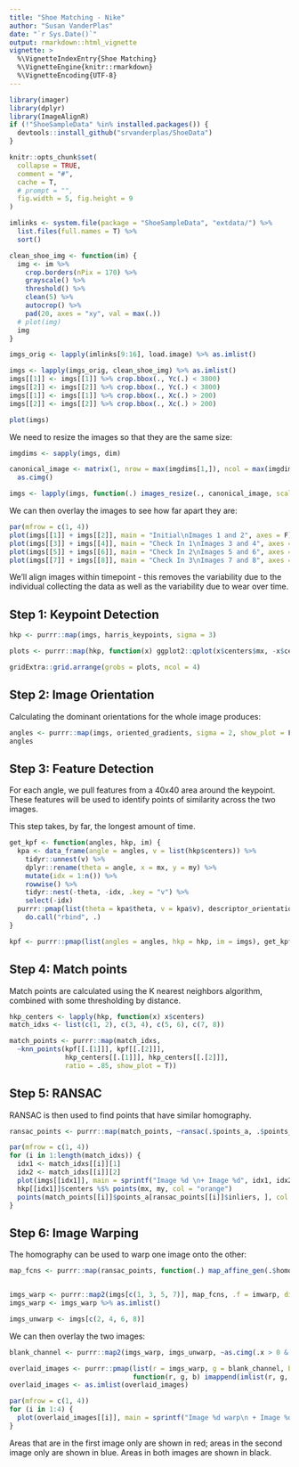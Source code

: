 ```yaml
---
title: "Shoe Matching - Nike"
author: "Susan VanderPlas"
date: "`r Sys.Date()`"
output: rmarkdown::html_vignette
vignette: >
  %\VignetteIndexEntry{Shoe Matching}
  %\VignetteEngine{knitr::rmarkdown}
  %\VignetteEncoding{UTF-8}
---
```


```r
library(imager)
library(dplyr)
library(ImageAlignR)
if (!"ShoeSampleData" %in% installed.packages()) {
  devtools::install_github("srvanderplas/ShoeData")
}

knitr::opts_chunk$set(
  collapse = TRUE,
  comment = "#",
  cache = T,
  # prompt = "",
  fig.width = 5, fig.height = 9
)
```

```r
imlinks <- system.file(package = "ShoeSampleData", "extdata/") %>%
  list.files(full.names = T) %>%
  sort()

clean_shoe_img <- function(im) {
  img <- im %>%
    crop.borders(nPix = 170) %>%
    grayscale() %>%
    threshold() %>%
    clean(5) %>%
    autocrop() %>%
    pad(20, axes = "xy", val = max(.))
  # plot(img)
  img
}

imgs_orig <- lapply(imlinks[9:16], load.image) %>% as.imlist()

imgs <- lapply(imgs_orig, clean_shoe_img) %>% as.imlist()
imgs[[1]] <- imgs[[1]] %>% crop.bbox(., Yc(.) < 3800)
imgs[[2]] <- imgs[[2]] %>% crop.bbox(., Yc(.) < 3800)
imgs[[1]] <- imgs[[1]] %>% crop.bbox(., Xc(.) > 200)
imgs[[2]] <- imgs[[2]] %>% crop.bbox(., Xc(.) > 200)
```

```r
plot(imgs)
```

We need to resize the images so that they are the same size:
```r
imgdims <- sapply(imgs, dim)

canonical_image <- matrix(1, nrow = max(imgdims[1,]), ncol = max(imgdims[2,])) %>%
  as.cimg()

imgs <- lapply(imgs, function(.) images_resize(., canonical_image, scale = F)[[1]]) %>% as.imlist()
```

We can then overlay the images to see how far apart they are:
```r
par(mfrow = c(1, 4))
plot(imgs[[1]] + imgs[[2]], main = "Initial\nImages 1 and 2", axes = F)
plot(imgs[[3]] + imgs[[4]], main = "Check In 1\nImages 3 and 4", axes = F)
plot(imgs[[5]] + imgs[[6]], main = "Check In 2\nImages 5 and 6", axes = F)
plot(imgs[[7]] + imgs[[8]], main = "Check In 3\nImages 7 and 8", axes = F)
```

We'll align images within timepoint - this removes the variability due to the individual collecting the data as well as the variability due to wear over time.

## Step 1: Keypoint Detection


```r
hkp <- purrr::map(imgs, harris_keypoints, sigma = 3)

plots <- purrr::map(hkp, function(x) ggplot2::qplot(x$centers$mx, -x$centers$my, colour = I("red")))

gridExtra::grid.arrange(grobs = plots, ncol = 4)
```

## Step 2: Image Orientation

Calculating the dominant orientations for the whole image produces:
```r
angles <- purrr::map(imgs, oriented_gradients, sigma = 2, show_plot = F)
angles
```

## Step 3: Feature Detection

For each angle, we pull features from a 40x40 area around the keypoint. These features will be used to identify points of similarity across the two images.

This step takes, by far, the longest amount of time.
```r
get_kpf <- function(angles, hkp, im) {
  kpa <- data_frame(angle = angles, v = list(hkp$centers)) %>%
    tidyr::unnest(v) %>%
    dplyr::rename(theta = angle, x = mx, y = my) %>%
    mutate(idx = 1:n()) %>%
    rowwise() %>%
    tidyr::nest(-theta, -idx, .key = "v") %>%
    select(-idx)
  purrr::pmap(list(theta = kpa$theta, v = kpa$v), descriptor_orientation, im = im) %>%
    do.call("rbind", .)
}

kpf <- purrr::pmap(list(angles = angles, hkp = hkp, im = imgs), get_kpf)
```

## Step 4: Match points

Match points are calculated using the K nearest neighbors algorithm, combined with some thresholding by distance.
```r

hkp_centers <- lapply(hkp, function(x) x$centers)
match_idxs <- list(c(1, 2), c(3, 4), c(5, 6), c(7, 8))

match_points <- purrr::map(match_idxs,
  ~knn_points(kpf[[.[1]]], kpf[[.[2]]],
              hkp_centers[[.[1]]], hkp_centers[[.[2]]],
              ratio = .85, show_plot = T))

```

## Step 5: RANSAC

RANSAC is then used to find points that have similar homography. 

```r
ransac_points <- purrr::map(match_points, ~ransac(.$points_a, .$points_b, N = 5000))
```

```r
par(mfrow = c(1, 4))
for (i in 1:length(match_idxs)) {
  idx1 <- match_idxs[[i]][1]
  idx2 <- match_idxs[[i]][2]
  plot(imgs[[idx1]], main = sprintf("Image %d \n+ Image %d", idx1, idx2), axes = F)
  hkp[[idx1]]$centers %$% points(mx, my, col = "orange")
  points(match_points[[i]]$points_a[ransac_points[[i]]$inliers, ], col = "purple", pch = 16)
}

```


## Step 6: Image Warping

The homography can be used to warp one image onto the other:
```r
map_fcns <- purrr::map(ransac_points, function(.) map_affine_gen(.$homography))


imgs_warp <- purrr::map2(imgs[c(1, 3, 5, 7)], map_fcns, .f = imwarp, direction = "backward", boundary = "neumann")
imgs_warp <- imgs_warp %>% as.imlist()

imgs_unwarp <- imgs[c(2, 4, 6, 8)]

```

We can then overlay the two images:

```r

blank_channel <- purrr::map2(imgs_warp, imgs_unwarp, ~as.cimg(.x > 0 & .y > 0)) %>% as.imlist()

overlaid_images <- purrr::pmap(list(r = imgs_warp, g = blank_channel, b = imgs_unwarp),
                               function(r, g, b) imappend(imlist(r, g, b), axis = "c"))
overlaid_images <- as.imlist(overlaid_images)

par(mfrow = c(1, 4))
for (i in 1:4) {
  plot(overlaid_images[[i]], main = sprintf("Image %d warp\n + Image %d", match_idxs[[i]][1], match_idxs[[i]][2]), axes = F)
}
```

Areas that are in the first image only are shown in red; areas in the second image only are shown in blue. Areas in both images are shown in black.

